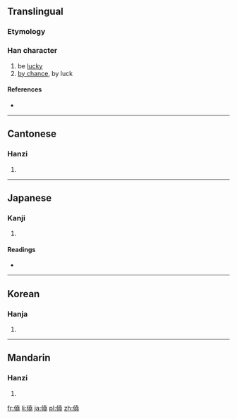 {{also|侥|徺}}
==Translingual==

===Etymology===
{{Han compound|人|堯|c1=s|c2=p|t1=man|ls=psc}}

===Han character===
{{Han char|rn=9|rad=人|as=12|sn=14|four=2421<sub>1</sub>|canj=人土土山 (OGGU)|ids=⿰[[亻]][[堯]]}}

# be [[lucky]]
# [[by chance]], by luck

====References====
* {{Han ref|kx=0117.100|dkj=01113|dj=0248.160|hdz=10216.120|uh=50E5|ud=20709|bh=B9AE|bd=47534}}

----

==Cantonese==

===Hanzi===
{{yue-hanzi|jyut=[[giu1]], [[giu2]], [[hiu1]], [[jiu4]]|y=hiu1|sim=侥}}

# {{defn|lang=yue|sort=人12}}

----

==Japanese==

===Kanji===
{{ja-kanji|grade=|rs=人12}}

# {{defn|lang=ja|sort=人12}}

====Readings====
* {{ja-readings|on=[[きょう]] (kyō), [[ぎょう]] (gyō)|kun=[[ねがう]] (negau), [[もとめる]] (motomeru)}}

----

==Korean==

===Hanja===
{{ko-hanja|hangeul=요|rv=yo|mr=yo}}

# {{defn|lang=ko|sort=人12}}

----

==Mandarin==

===Hanzi===
{{cmn-hanzi|sim=侥|pin=[[jiǎo]] ([[jiao3]])|wg=chiao<sup>3</sup>}}

# {{defn|lang=cmn|sort=人12}}

[[fr:僥]]
[[li:僥]]
[[ja:僥]]
[[pl:僥]]
[[zh:僥]]